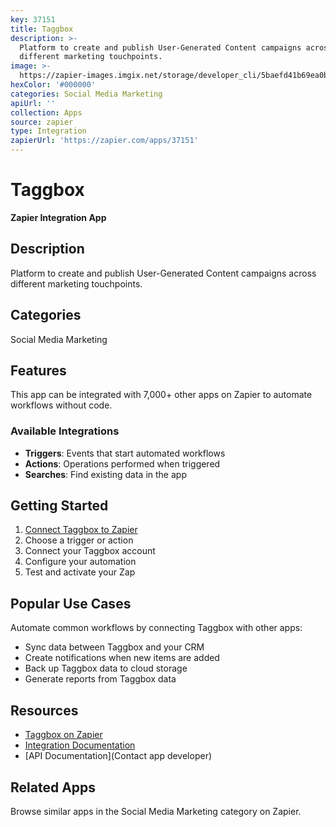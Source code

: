 ```yaml
---
key: 37151
title: Taggbox
description: >-
  Platform to create and publish User-Generated Content campaigns across
  different marketing touchpoints.
image: >-
  https://zapier-images.imgix.net/storage/developer_cli/5baefd41b69ea0b3bed1d493a0e3f9ac.png?auto=format%2Ccompress&ixlib=python-3.0.0&q=50
hexColor: '#000000'
categories: Social Media Marketing
apiUrl: ''
collection: Apps
source: zapier
type: Integration
zapierUrl: 'https://zapier.com/apps/37151'
---
```

# Taggbox

**Zapier Integration App**

## Description

Platform to create and publish User-Generated Content campaigns across different marketing touchpoints.

## Categories

Social Media Marketing

## Features

This app can be integrated with 7,000+ other apps on Zapier to automate workflows without code.

### Available Integrations

- **Triggers**: Events that start automated workflows
- **Actions**: Operations performed when triggered
- **Searches**: Find existing data in the app

## Getting Started

1. [Connect Taggbox to Zapier](https://zapier.com/apps/37151)
2. Choose a trigger or action
3. Connect your Taggbox account
4. Configure your automation
5. Test and activate your Zap

## Popular Use Cases

Automate common workflows by connecting Taggbox with other apps:

- Sync data between Taggbox and your CRM
- Create notifications when new items are added
- Back up Taggbox data to cloud storage
- Generate reports from Taggbox data

## Resources

- [Taggbox on Zapier](https://zapier.com/apps/37151)
- [Integration Documentation](https://zapier.com/apps/37151/integrations)
- [API Documentation](Contact app developer)

## Related Apps

Browse similar apps in the Social Media Marketing category on Zapier.
